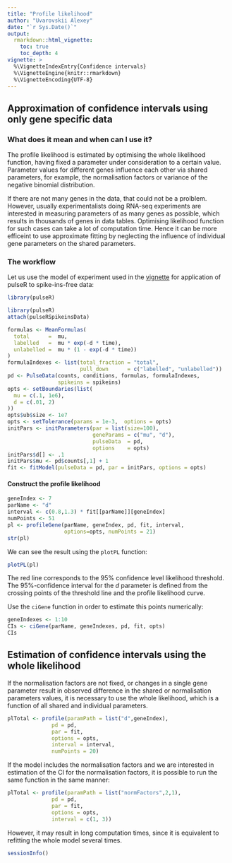 ```yaml
---
title: "Profile likelihood"
author: "Uvarovskii Alexey"
date: "`r Sys.Date()`"
output: 
  rmarkdown::html_vignette:
    toc: true
    toc_depth: 4
vignette: >
  %\VignetteIndexEntry{Confidence intervals}
  %\VignetteEngine{knitr::rmarkdown}
  %\VignetteEncoding{UTF-8}
---
```



## Approximation of confidence intervals using only gene specific data

### What does it mean and when can I use it?

The profile likelihood is estimated by optimising  the whole 
likelihood function, having fixed a parameter under consideration to a 
certain value. Parameter values for different genes influence each other via 
shared parameters, for example, the normalisation factors or variance of the
negative binomial distribution.

If there are not many genes in the data, that could not be a prolblem.
However, usually experimentalists doing RNA-seq experiments are interested 
in measuring parameters of  as many genes as possible, which results in 
thousands of genes in data tables.  Optimising likelihood function for 
such cases can take a lot of computation time.
Hence it can be more efficeint to use approximate fitting by neglecting
the influence of individual gene parameters on the shared parameters.

### The workflow 

Let us use the model of experiment used in the [vignette](workflow.html)
for application  of pulseR to spike-ins-free data:

```r
library(pulseR)
```


```r
library(pulseR)
attach(pulseRSpikeinsData)

formulas <- MeanFormulas(
  total      =  mu,
  labelled   =  mu * exp(-d * time),
  unlabelled =  mu * (1 - exp(-d * time))
)
formulaIndexes <- list(total_fraction = "total",
                       pull_down      = c("labelled", "unlabelled"))
pd <- PulseData(counts, conditions, formulas, formulaIndexes, 
                spikeins = spikeins)
opts <- setBoundaries(list(
  mu = c(.1, 1e6),
  d = c(.01, 2)
))
opts$ub$size <- 1e7
opts <- setTolerance(params = 1e-3,  options = opts)
initPars <- initParameters(par = list(size=100),
                           geneParams = c("mu", "d"),
                           pulseData  = pd,
                           options    = opts)
initPars$d[] <- .1
initPars$mu <- pd$counts[,1] + 1
fit <- fitModel(pulseData = pd, par = initPars, options = opts)
```

#### Construct the profile likelihood

```r
geneIndex <- 7
parName <- "d"
interval <- c(0.8,1.3) * fit[[parName]][geneIndex]
numPoints <- 51
pl <- profileGene(parName, geneIndex, pd, fit, interval, 
                  options=opts, numPoints = 21)
str(pl)
```

We can see the result using the `plotPL` function:

```r
plotPL(pl)
```

The red line corresponds to the 95% confidence level likelihood threshold.
The 95%-confidence interval for the $d$ parameter is defined from the 
crossing points of the threshold line and the profile likelihood curve.

Use the `ciGene` function in order to estimate this points numerically:

```r
geneIndexes <- 1:10
CIs <- ciGene(parName, geneIndexes, pd, fit, opts)
CIs
```

## Estimation of confidence intervals using the whole likelihood

If the normalisation factors are not fixed, or changes in a single gene parameter
result in observed difference in the shared or normalisation parameters values,
it is necessary to use the whole likelihood, which is a function of all shared and
individual parameters.
```r
plTotal <- profile(paramPath = list("d",geneIndex),
              pd = pd, 
              par = fit,
              options = opts,
              interval = interval,
              numPoints = 20)
```

If the model includes the normalisation factors and
we are interested in estimation of the CI for the normalisation factors, 
it is possible to run the same function in the same manner:
```r
plTotal <- profile(paramPath = list("normFactors",2,1),
              pd = pd, 
              par = fit,
              options = opts,
              interval = c(1, 3))

```
However, it may result in long computation times, since it is equivalent to
refitting the whole model several times.

```r
sessionInfo()
```

